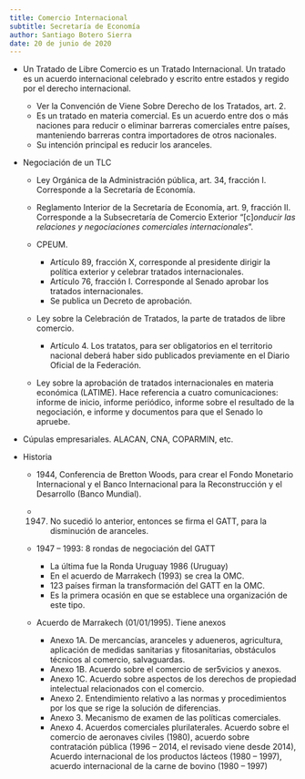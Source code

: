 ```yaml
---
title: Comercio Internacional
subtitle: Secretaría de Economía
author: Santiago Botero Sierra
date: 20 de junio de 2020
---
```


+ Un Tratado de Libre Comercio es un Tratado Internacional. Un tratado es un
	acuerdo internacional celebrado y escrito entre estados y regido por el
	derecho internacional.
	- Ver la Convención de Viene Sobre Derecho de los Tratados, art. 2.
	- Es un tratado en materia comercial. Es un acuerdo entre dos o más naciones
		para reducir o eliminar barreras comerciales entre países, manteniendo
		barreras contra importadores de otros nacionales.
	- Su intención principal es reducir los aranceles.

+ Negociación de un TLC
	- Ley Orgánica de la Administración pública, art. 34, fracción I.
		Corresponde a la Secretaría de Economía.
	- Reglamento Interior de la Secretaría de Economía, art. 9, fracción II.
		Corresponde a la Subsecretaría de Comercio Exterior "[c]*onducir las
		relaciones y negociaciones comerciales internacionales*".
	- CPEUM.

		* Artículo 89, fracción X, corresponde al presidente dirigir la política
			exterior y celebrar tratados internacionales.
		* Artículo 76, fracción I. Corresponde al Senado aprobar los tratados
			internacionales.
		* Se publica un Decreto de aprobación.

	- Ley sobre la Celebración de Tratados, la parte de tratados de libre
		comercio.

		* Artículo 4. Los tratatos, para ser obligatorios en el territorio
			nacional deberá haber sido publicados previamente en el Diario
			Oficial de la Federación.

	- Ley sobre la aprobación de tratados internacionales en materia económica
		(LATIME). Hace referencia a cuatro comunicaciones: informe de inicio,
		informe periódico, informe sobre el resultado de la negociación, e
		informe y documentos para que el Senado lo apruebe.
+ Cúpulas empresariales. ALACAN, CNA, COPARMIN, etc.

+ Historia
	- 1944, Conferencia de Bretton Woods, para crear el Fondo Monetario
		Internacional y el Banco Internacional para la Reconstrucción y el
		Desarrollo (Banco Mundial).
	- 1947. No sucedió lo anterior, entonces se firma el GATT, para la
		disminución de aranceles.
	- 1947 -- 1993: 8 rondas de negociación del GATT

		* La última fue la Ronda Uruguay 1986 (Uruguay)
		* En el acuerdo de Marrakech (1993) se crea la OMC.
		* 123 países firman la transformación del GATT en la OMC.
		* Es la primera ocasión en que se establece una organización de este
			tipo.

	- Acuerdo de Marrakech (01/01/1995). Tiene anexos

		* Anexo 1A. De mercancías, aranceles y adueneros, agricultura,
			aplicación de medidas sanitarias y fitosanitarias, obstáculos
			técnicos al comercio, salvaguardas.
		* Anexo 1B. Acuerdo sobre el comercio de ser5vicios y anexos.
		* Anexo 1C. Acuerdo sobre aspectos de los derechos de propiedad
			intelectual relacionados con el comercio.
		* Anexo 2. Entendimiento relativo a las normas y procedimientos por los
			que se rige la solución de diferencias.
		* Anexo 3. Mecanismo de examen de las políticas comerciales.
		* Anexo 4. Acuerdos comerciales plurilaterales. Acuerdo sobre el
			comercio de aeronaves civiles (1980), acuerdo sobre contratación
			pública (1996 -- 2014, el revisado viene desde 2014), Acuerdo
			internacional de los productos lácteos (1980 -- 1997), acuerdo
			internacional de la carne de  bovino (1980 -- 1997)
